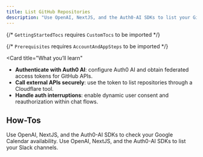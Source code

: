 ```yaml
---
title: List GitHub Repositories
description: "Use OpenAI, NextJS, and the Auth0-AI SDKs to list your GitHub repositores"
---
```



{/* `GettingStartedTocs` requires `CustomTocs` to be imported */}

{/* `Prerequisites` requires `AccountAndAppSteps` to be imported */}



<Card
  title="What you’ll learn"
>
  - **Authenticate with Auth0 AI**: configure Auth0 AI and obtain federated access tokens for GitHub APIs.
  - **Call external APIs securely**: use the token to list repositories through a Cloudflare tool.
  - **Handle auth interruptions**: enable dynamic user consent and reauthorization within chat flows.
</Card>

<Prerequisites />

<Tabs>
  <Tab
    title="Hono"
    icon="/img/hono-light.svg"
  >
    <AIContainer>
      <DownloadManual
        repository={"auth0-lab/auth0-ai-js"}
        folderPath={"examples/calling-apis/spa-with-backend-api/react-hono-ai-sdk"}
        />
      <UsingAI />
    </AIContainer>
    <CloudflareAgents />
  </Tab>
</Tabs>

<AccountLinking connectionLabel="GitHub" />

## How-Tos

<Columns cols={2}>
  <Card
    title="Check Google Calendar Availability"
    horizontal
    href="/calling-apis/cloudflare/how-tos/check-google-calendar-availability"
  >
    Use OpenAI, NextJS, and the Auth0-AI SDKs to check your Google Calendar availability.
  </Card>
  <Card
    title="List Slack Channels"
    href="/calling-apis/cloudflare/how-tos/list-slack-channels"
    horizontal
  >
    Use OpenAI, NextJS, and the Auth0-AI SDKs to list your Slack channels.
  </Card>
</Columns>


<Panel>
  <GettingStartedTocs
    sections={[
      {
        title: "SDKs",
        links: [
          { label: "NextJS-Auth0", href: "https://github.com/auth0/nextjs-auth0" },
          { label: "Auth0-AI/Cloudflare", href: "https://github.com/auth0-lab/auth0-ai-js/tree/main/packages/ai-cloudflare" },
        ]
      },
      {
        title: "Learn More",
        links: [
          { label: "What is Token vault?", href: "https://auth0.com/docs/secure/tokens/token-vault" },
          { label: "What is a connection?", href: "https://auth0.com/docs/authenticate/identity-providers" }
        ]
      },
      {
        title: "Integrations",
        links: [
          { label: "Google", href: "/integrations/google", target: "_self" }
        ]
      }
    ]}
  />
</Panel>
